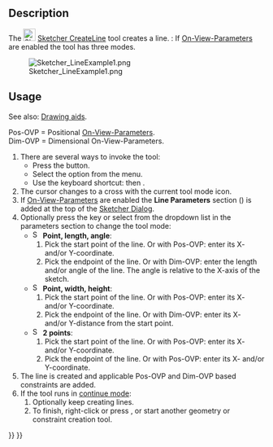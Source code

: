 <languages/>

{{Docnav
|[[Sketcher_CreatePolyline|Polyline]]
|[[Sketcher_CreateArc|Arc From Center]]
|[[Sketcher_Workbench|Sketcher]]
|IconL=Sketcher_CreatePolyline.svg
|IconR=Sketcher_CreateArc.svg
|IconC=Workbench_Sketcher.svg
}}

<div class="mw-translate-fuzzy">
{{GuiCommand/sv|Name=Sketcher CreateLine|Name/sv=Sketcher Line|Workbenches=[[Sketcher Workbench|Sketcher]]|MenuLocation=Sketch → Sketcher geometries → Create line|Shortcut=L|SeeAlso=[[Sketcher CreatePolyline/sv|Sketcher Polyline]]}}
</div>

==Description==

The [[Image:Sketcher_CreateLine.svg|24px]] [[Sketcher_CreateLine|Sketcher CreateLine]] tool creates a line. {{Version|1.0}}: If [[Sketcher_Preferences#General|On-View-Parameters]] are enabled the tool has three modes.

[[Image:Sketcher_LineExample1.png‎]]

==Usage==

See also: [[Sketcher_Workbench#Drawing_aids|Drawing aids]].

Pos-OVP = Positional [[Sketcher_Preferences#General|On-View-Parameters]]. {{Version|1.0}}<br>
Dim-OVP = Dimensional On-View-Parameters. {{Version|1.0}}

# There are several ways to invoke the tool:
#* Press the {{Button|[[Image:Sketcher_CreateLine.svg|16px]] [[Sketcher_CreateLine|Line]]}} button.
#* Select the {{MenuCommand|Sketch → Geometries → [[Image:Sketcher_CreateLine.svg|16px]] Line}} option from the menu.
#* Use the keyboard shortcut: {{KEY|G}} then {{KEY|L}}.
# The cursor changes to a cross with the current tool mode icon.
# If [[Sketcher_Preferences#General|On-View-Parameters]] are enabled the '''Line Parameters''' section ({{Version|1.0}}) is added at the top of the [[Sketcher_Dialog|Sketcher Dialog]].
# Optionally press the {{KEY|M}} key or select from the dropdown list in the parameters section to change the tool mode:
#* [[Image:Sketcher_CreateLineAngleLength.svg|16px]] '''Point, length, angle''': {{Version|1.0}}
#*# Pick the start point of the line. Or with Pos-OVP: enter its X- and/or Y-coordinate.
#*# Pick the endpoint of the line. Or with Dim-OVP: enter the length and/or angle of the line. The angle is relative to the X-axis of the sketch.
#* [[Image:Sketcher_CreateLineLengthWidth.svg|16px]] '''Point, width, height''': {{Version|1.0}}
#*# Pick the start point of the line. Or with Pos-OVP: enter its X- and/or Y-coordinate.
#*# Pick the endpoint of the line. Or with Dim-OVP: enter its X- and/or Y-distance from the start point.
#* [[Image:Sketcher_CreateLine.svg|16px]] '''2 points''':
#*# Pick the start point of the line. Or with Pos-OVP: enter its X- and/or Y-coordinate.
#*# Pick the endpoint of the line. Or with Pos-OVP: enter its X- and/or Y-coordinate.
# The line is created and applicable Pos-OVP and Dim-OVP based constraints are added.
# If the tool runs in [[Sketcher_Workbench#Continue_modes|continue mode]]:
## Optionally keep creating lines.
## To finish, right-click or press {{KEY|Esc}}, or start another geometry or constraint creation tool.


{{Docnav
|[[Sketcher_CreatePolyline|Polyline]]
|[[Sketcher_CreateArc|Arc From Center]]
|[[Sketcher_Workbench|Sketcher]]
|IconL=Sketcher_CreatePolyline.svg
|IconR=Sketcher_CreateArc.svg
|IconC=Workbench_Sketcher.svg
}}

{{Sketcher_Tools_navi{{#translation:}}}}
{{Userdocnavi{{#translation:}}}}
